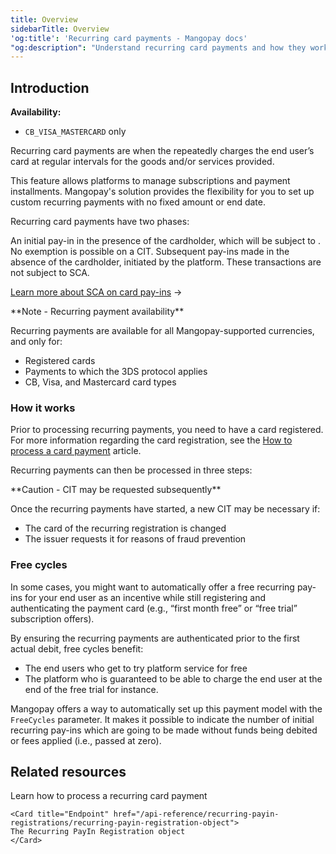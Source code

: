 ```yaml
---
title: Overview
sidebarTitle: Overview
'og:title': 'Recurring card payments - Mangopay docs'
"og:description": "Understand recurring card payments and how they work, with customizable options for subscriptions and installments."
---
```


  
## Introduction

**Availability:**
- `CB_VISA_MASTERCARD` only

Recurring card payments are when the <Platform content="platform" /> repeatedly charges the end user’s card at regular intervals for the goods and/or services provided.

This feature allows platforms to manage subscriptions and payment installments. Mangopay's solution provides the flexibility for you to set up custom recurring payments with no fixed amount or end date.

Recurring card payments have two phases:

<CardGroup cols={2}>
    <Card title="Customer-initiated transaction (CIT)">
        An initial pay-in in the presence of the cardholder, which will be subject to <Sca content="SCA" />. No exemption is possible on a CIT.
    </Card>
    <Card title="Merchant-initiated transactions (MIT)">
        Subsequent pay-ins made in the absence of the cardholder, initiated by the platform. These transactions are not subject to SCA.
    </Card>
</CardGroup>

[Learn more about SCA on card pay-ins](/guides/payment-methods/card/3ds) &rarr;

<Note>
**Note - Recurring payment availability** 

Recurring payments are available for all Mangopay-supported currencies, and only for: 
- Registered cards 
- Payments to which the 3DS protocol applies 
- CB, Visa, and Mastercard card types
</Note>

### How it works

Prior to processing recurring payments, you need to have a card registered. For more information regarding the card registration, see the <a href="/guides/payment-methods/card/direct/how-to">How to process a card payment</a> article.

Recurring payments can then be processed in three steps:

<Steps>
    <Step title="Create the Recurring Registration object to store information about the future recurring payments." />
    <Step title="Process the first recurring payment (CIT) within 24 hours of the card registration." />
    <Step title="Process the subsequent recurring payments (MIT) at the defined intervals." />
</Steps>

<Warning>
**Caution - CIT may be requested subsequently** 

Once the recurring payments have started, a new CIT may be necessary if: 
- The card of the recurring registration is changed 
- The issuer requests it for reasons of fraud prevention
</Warning>

### Free cycles

In some cases, you might want to automatically offer a free recurring pay-ins for your end user as an incentive while still registering and authenticating the payment card (e.g., “first month free” or “free trial” subscription offers).

By ensuring the recurring payments are authenticated prior to the first actual debit, free cycles benefit:

-   The end users who get to try platform service for free
-   The platform who is guaranteed to be able to charge the end user at the end of the free trial for instance.

Mangopay offers a way to automatically set up this payment model with the `FreeCycles` parameter. It makes it possible to indicate the number of initial recurring pay-ins which are going to be made without funds being debited or fees applied (i.e., passed at zero).

## Related resources

<CardGroup col={2}> 
    <Card title="How to" href="/guides/payment-methods/card/recurring/how-to">
    Learn how to process a recurring card payment
    </Card>  

    <Card title="Endpoint" href="/api-reference/recurring-payin-registrations/recurring-payin-registration-object">
    The Recurring PayIn Registration object
    </Card>  
</CardGroup>